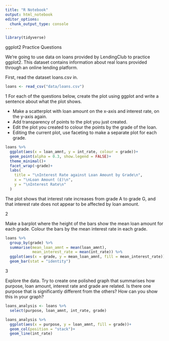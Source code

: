 ```yaml
---
title: "R Notebook"
output: html_notebook
editor_options: 
  chunk_output_type: console
---
```


```r
library(tidyverse)
```


ggplot2 Practice Questions

We’re going to use data on loans provided by LendingClub to practice ggplot2. This dataset contains information about real loans provided through an online lending platform.

First, read the dataset loans.csv in.
```r
loans <- read_csv("data/loans.csv")
```

1
For each of the questions below, create the plot using ggplot and write a sentence about what the plot shows.

- Make a scatterplot with loan amount on the x-axis and interest rate, on the y-axis      again.
- Add transparency of points to the plot you just created.
- Edit the plot you created to colour the points by the grade of the loan.
- Editing the current plot, use faceting to make a separate plot for each grade.

```r
loans %>% 
  ggplot(aes(x = loan_amnt, y = int_rate, colour = grade))+
  geom_point(alpha = 0.3, show.legend = FALSE)+
  theme_minimal()+
  facet_wrap(~grade)+
  labs(
    title = "\nInterest Rate against Loan Amount by Grade\n",
    x = "\nLoan Amount (£)\n",
    y = "\nInterest Rate\n"
  )
```
The plot shows that interest rate increases from grade A to grade G, and that interest rate does not appear to be affected by loan amount.


2

Make a barplot where the height of the bars show the mean loan amount for each grade. Colour the bars by the mean interest rate in each grade.
```r
loans %>% 
  group_by(grade) %>% 
  summarise(mean_loan_amnt = mean(loan_amnt),
            mean_interest_rate = mean(int_rate)) %>% 
  ggplot(aes(x = grade, y = mean_loan_amnt, fill = mean_interest_rate))+
  geom_bar(stat = "identity")
```




3

Explore the data. Try to create one polished graph that summarises how purpose, loan amount, interest rate and grade are related. Is there one purpose that is significantly different from the others? How can you show this in your graph?

```r
loans_analysis <- loans %>% 
  select(purpose, loan_amnt, int_rate, grade)

loans_analysis %>% 
  ggplot(aes(x = purpose, y = loan_amnt, fill = grade))+
  geom_col(position = "stack")+
  geom_line(int_rate)
```

